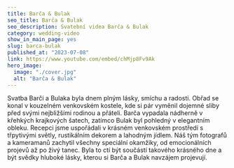 ---
title: Barča & Bulak
seo_title: Barča & Bulak
seo_description: Svatební videa Barča & Bulak
category: wedding-video
show_in_main_page: yes
slug: barca-bulak
published_at: "2023-07-08"
link: https://www.youtube.com/embed/chMjp8Fv9Ak
hero_image:
  image: "./cover.jpg"
  alt: "Barča & Bulak"
---
Svatba Barči a Bulaka byla dnem plným lásky, smíchu a radosti. Obřad se konal v kouzelném venkovském kostele, kde si pár vyměnil dojemné sliby před svými nejbližšími rodinou a přáteli. Barča vypadala nádherně v křehkých krajkových šatech, zatímco Bulak byl pohledný v elegantním obleku. Recepci jsme uspořádali v krásném venkovském prostředí s třpytivými světly, rustikálním dekorem a lahodným jídlem. Náš tým fotografů a kameramanů zachytil všechny speciální okamžiky, od emocionálních projevů až po živý tanec. Byla to ctí být součástí takového krásného dne a být svědky hluboké lásky, kterou si Barča a Bulak navzájem projevují.